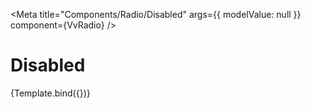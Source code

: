 


<Meta
	title="Components/Radio/Disabled"
	args={{
		modelValue: null
	}}
	component={VvRadio}
/>

# Disabled

<Canvas>
	<Story
		name="Disabled"
		args={{
			id: 1,
			label: 'Option 1',
			name: 'ck1',
			disabled: true,
			value: 1
		}}>
		{Template.bind({})}
	</Story>
</Canvas>
